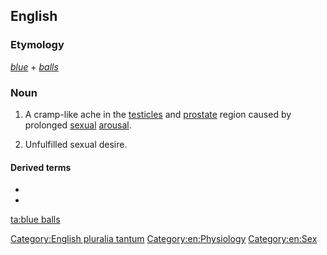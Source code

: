 {{also|blue-balls}}
==English==

===Etymology===
''[[blue]]'' + ''[[ball|balls]]''

===Noun===
{{wikipedia}}
{{en-plural noun}}

# {{lb|en|slang}} A cramp-like ache in the [[testicle]]s and [[prostate]] region caused by prolonged [[sexual]] [[arousal]].
# {{lb|en|slang|figuratively}} Unfulfilled sexual desire.

====Derived terms====
* {{l|en|blue-ball}}
* {{l|en|blue-baller}}

[[Category:English pluralia tantum]]
[[Category:en:Physiology]]
[[Category:en:Sex]]

[[ta:blue balls]]